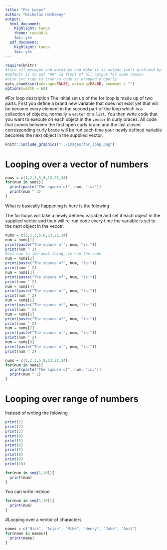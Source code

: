 ```yaml
---
title: "For Loops"
author: "Nicholas Hathaway"
output:
  html_document:
    highlight: tango
    theme: readable
    toc: yes
  pdf_document:
    highlight: tango
    toc: yes
---
```


```r
require(knitr)
#turn off mesages and warnings and make it so output isn't prefixed by anything,
#default is to put "##" in front of all output for some reason
#also set tidy to true so code is wrapped properly 
opts_chunk$set(message=FALSE, warning=FALSE, comment = "")
options(width = 60)
```

#For loop description
The initial set up of the for loop is made up of two parts. First you define a brand new variable that does not exist yet that will be become every element in the second part of the loop which is a collection of objects, normally a `vector` or a `list`. You then write code that you want to execute on each object in the `vector` in curly braces. All code that comes between the first open curly brace and the last closed corresponding curly brace will be run each time your newly defined variable becomes the next object in the supplied vector. 

```r
knitr::include_graphics("../images/for_loop.png")
```

# Looping over a vector of numbers
```r
nums = c(1,2,3,5,8,13,21,34)
for(num in nums){
  print(paste("The sqaure of", num, "is:"))
  print(num ^ 2)
}
```
What is basically happening is here is the folowing 

The for loops will take a newly defined variable and set it each object in the supplied vector and then will re-run code every time the variable is set to the next object in the vecotr. 

```r
nums = c(1,2,3,5,8,13,21,34)
num = nums[1]
print(paste("The sqaure of", num, "is:"))
print(num ^ 2)
#set num to the next thing, re-run the code
num = nums[2]
print(paste("The sqaure of", num, "is:"))
print(num ^ 2)
num = nums[3]
print(paste("The sqaure of", num, "is:"))
print(num ^ 2)
num = nums[4]
print(paste("The sqaure of", num, "is:"))
print(num ^ 2)
num = nums[5]
print(paste("The sqaure of", num, "is:"))
print(num ^ 2)
num = nums[6]
print(paste("The sqaure of", num, "is:"))
print(num ^ 2)
num = nums[7]
print(paste("The sqaure of", num, "is:"))
print(num ^ 2)
num = nums[8]
print(paste("The sqaure of", num, "is:"))
print(num ^ 2)
```
```r
nums = c(1,2,3,5,8,13,21,34)
for(num in nums){
  print(paste("The sqaure of", num, "is:"))
  print(num ^ 2)
}
```
# Looping over range of numbers
Instead of writing the folowing 

```r
print(1)
print(2)
print(3)
print(4)
print(5)
print(6)
print(7)
print(8)
print(9)
print(10)
```
```r
for(num in seq(1,10)){
  print(num)
}
```

You can write instead

```r
for(num in seq(1,10)){
  print(num)
}
```

#Looping over a vector of characters
```r
names = c("Nick", "Arjan", "Mike", "Henry", "Jake", "Amit")
for(name in names){
  print(name)
}
```


